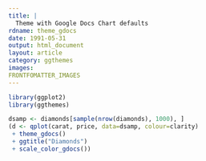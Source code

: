 ```yaml
---
title: |
  Theme with Google Docs Chart defaults
rdname: theme_gdocs
date: 1991-05-31
output: html_document
layout: article
category: ggthemes
images:
FRONTFOMATTER_IMAGES
---
```


```r
library(ggplot2)
library(ggthemes)
```

```r
dsamp <- diamonds[sample(nrow(diamonds), 1000), ]
(d <- qplot(carat, price, data=dsamp, colour=clarity)
 + theme_gdocs()
 + ggtitle("Diamonds")
 + scale_color_gdocs())



```